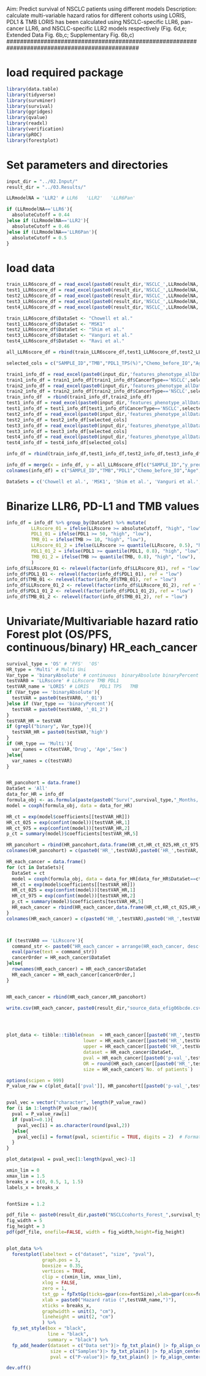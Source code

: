 ###############################################################################################
Aim: Predict survival of NSCLC patients using different models
Description: calculate multi-variable hazard ratios for different cohorts using LORIS, PDL1 & TMB
LORIS has been calculated using NSCLC-specific LLR6, pan-cancer LLR6, and NSCLC-specific LLR2 models respectively
(Fig. 6d,e; Extended Data Fig. 6b,c; Supplementary Fig. 6b,c)
###############################################################################################


# load required package
```r
library(data.table)
library(tidyverse)
library(survminer)
library(survival)
library(ggridges)
library(qvalue)
library(readxl)
library(verification)
library(pROC)
library(forestplot)
```

# Set parameters and directories
```r
input_dir = "../02.Input/"
result_dir = "../03.Results/"

LLRmodelNA = 'LLR2' # LLR6   'LLR2'   'LLR6Pan'

if (LLRmodelNA=='LLR6'){
  absoluteCutoff = 0.44
}else if (LLRmodelNA=='LLR2'){
  absoluteCutoff = 0.46
}else if (LLRmodelNA=='LLR6Pan'){
  absoluteCutoff = 0.5
}


```

# load data 
```r
train_LLR6score_df = read_excel(paste0(result_dir,'NSCLC_',LLRmodelNA,'_Scaler(StandardScaler)_prediction.xlsx'), "0", col_names = TRUE)
test1_LLR6score_df = read_excel(paste0(result_dir,'NSCLC_',LLRmodelNA,'_Scaler(StandardScaler)_prediction.xlsx'), "1", col_names = TRUE)
test2_LLR6score_df = read_excel(paste0(result_dir,'NSCLC_',LLRmodelNA,'_Scaler(StandardScaler)_prediction.xlsx'), "2")
test3_LLR6score_df = read_excel(paste0(result_dir,'NSCLC_',LLRmodelNA,'_Scaler(StandardScaler)_prediction.xlsx'), "3")
test4_LLR6score_df = read_excel(paste0(result_dir,'NSCLC_',LLRmodelNA,'_Scaler(StandardScaler)_prediction.xlsx'), "4")

train_LLR6score_df$DataSet <- "Chowell et al."
test1_LLR6score_df$DataSet <- "MSK1"
test2_LLR6score_df$DataSet <- "Shim et al."
test3_LLR6score_df$DataSet <- "Vanguri et al."
test4_LLR6score_df$DataSet <- "Ravi et al."

all_LLR6score_df = rbind(train_LLR6score_df,test1_LLR6score_df,test2_LLR6score_df,test3_LLR6score_df,test4_LLR6score_df)

selected_cols = c("SAMPLE_ID","TMB","PDL1_TPS(%)","Chemo_before_IO","Age","Drug","Sex","PFS_Event","PFS_Months","OS_Event","OS_Months")

train1_info_df = read_excel(paste0(input_dir,'features_phenotype_allDatasets.xlsx'), "Chowell2015-2017")
train1_info_df = train1_info_df[train1_info_df$CancerType=='NSCLC',selected_cols]
train2_info_df = read_excel(paste0(input_dir,'features_phenotype_allDatasets.xlsx'), "Chowell2018")
train2_info_df = train2_info_df[train2_info_df$CancerType=='NSCLC',selected_cols]
train_info_df  = rbind(train1_info_df,train2_info_df)
test1_info_df = read_excel(paste0(input_dir,'features_phenotype_allDatasets.xlsx'), "Morris_new")
test1_info_df = test1_info_df[test1_info_df$CancerType=='NSCLC',selected_cols]
test2_info_df = read_excel(paste0(input_dir,'features_phenotype_allDatasets.xlsx'), "Lee_NSCLC")
test2_info_df = test2_info_df[selected_cols]
test3_info_df = read_excel(paste0(input_dir,'features_phenotype_allDatasets.xlsx'), "Vanguri_NSCLC_all")
test3_info_df = test3_info_df[selected_cols]
test4_info_df = read_excel(paste0(input_dir,'features_phenotype_allDatasets.xlsx'), "Ravi_NSCLC")
test4_info_df = test4_info_df[selected_cols]

info_df = rbind(train_info_df,test1_info_df,test2_info_df,test3_info_df,test4_info_df)

info_df = merge(x = info_df, y = all_LLR6score_df[c("SAMPLE_ID","y_pred", "DataSet")], by = "SAMPLE_ID")
colnames(info_df) = c("SAMPLE_ID","TMB","PDL1","Chemo_before_IO","Age","Drug","Sex","PFS_Event","PFS_Months","OS_Event","OS_Months", "LLRscore", "DataSet")

DataSets = c('Chowell et al.', 'MSK1', 'Shim et al.', 'Vanguri et al.', 'Ravi et al.')
```


# Binarize LLR6, PD-L1 and TMB values
```r
info_df = info_df %>% group_by(DataSet) %>% mutate(
         LLRscore_01 = ifelse(LLRscore >= absoluteCutoff, "high", "low"),
         PDL1_01 = ifelse(PDL1 >= 50, "high", "low"),
         TMB_01 = ifelse(TMB >= 10, "high", "low"),
         LLRscore_01_2 = ifelse(LLRscore >= quantile(LLRscore, 0.5), "high", "low"),
         PDL1_01_2 = ifelse(PDL1 >= quantile(PDL1, 0.8), "high", "low"),
         TMB_01_2 = ifelse(TMB >= quantile(TMB, 0.8), "high", "low"),
         )
info_df$LLRscore_01 <- relevel(factor(info_df$LLRscore_01), ref = "low")
info_df$PDL1_01 <- relevel(factor(info_df$PDL1_01), ref = "low")
info_df$TMB_01 <- relevel(factor(info_df$TMB_01), ref = "low")
info_df$LLRscore_01_2 <- relevel(factor(info_df$LLRscore_01_2), ref = "low")
info_df$PDL1_01_2 <- relevel(factor(info_df$PDL1_01_2), ref = "low")
info_df$TMB_01_2 <- relevel(factor(info_df$TMB_01_2), ref = "low")

```

# Univariate/Multivariable hazard ratio Forest plot (OS/PFS, continuous/binary)  HR_each_cancer
```r
survival_type = 'OS' # 'PFS'  'OS'
HR_type = 'Multi' # Multi Uni
Var_type = 'binaryAbsolute' # continuous  binaryAbsolute binaryPercent
testVAR0 = 'LLRscore' # LLRscore TMB PDL1
testVAR_name = 'LORIS' # LORIS    PDL1 TPS   TMB
if (Var_type == 'binaryAbsolute'){
  testVAR = paste0(testVAR0, '_01')
}else if (Var_type == 'binaryPercent'){
  testVAR = paste0(testVAR0, '_01_2')
}
testVAR_HR = testVAR
if (grepl("binary", Var_type)){
  testVAR_HR = paste0(testVAR,'high')
}
if (HR_type == 'Multi'){
  var_names = c(testVAR,'Drug', 'Age','Sex')
}else{
  var_names = c(testVAR)
}


HR_pancohort = data.frame()
DataSet = 'All'
data_for_HR = info_df
formula_obj <- as.formula(paste(paste0("Surv(",survival_type,"_Months, ",survival_type,"_Event) ~"), paste(var_names, collapse = " + ")))
model = coxph(formula_obj, data = data_for_HR)

HR_ct = exp(model$coefficients[[testVAR_HR]])
HR_ct_025 = exp(confint(model))[testVAR_HR,1]
HR_ct_975 = exp(confint(model))[testVAR_HR,2]
p_ct = summary(model)$coefficients[testVAR_HR,5]

HR_pancohort = rbind(HR_pancohort,data.frame(HR_ct,HR_ct_025,HR_ct_975,p_ct,dim(data_for_HR)[1],DataSet))
colnames(HR_pancohort) = c(paste0('HR_',testVAR),paste0('HR_',testVAR,'025'),paste0('HR_',testVAR,'975'),paste0('p-val_',testVAR),'No. of patients', 'DataSet')

HR_each_cancer = data.frame()
for (ct in DataSets){
  DataSet = ct
  model = coxph(formula_obj, data = data_for_HR[data_for_HR$DataSet==ct,])
  HR_ct = exp(model$coefficients[[testVAR_HR]])
  HR_ct_025 = exp(confint(model))[testVAR_HR,1]
  HR_ct_975 = exp(confint(model))[testVAR_HR,2]
  p_ct = summary(model)$coefficients[testVAR_HR,5]
  HR_each_cancer = rbind(HR_each_cancer,data.frame(HR_ct,HR_ct_025,HR_ct_975,p_ct,dim(data_for_HR[data_for_HR$DataSet==ct,])[1],DataSet))
}
colnames(HR_each_cancer) = c(paste0('HR_',testVAR),paste0('HR_',testVAR,'025'),paste0('HR_',testVAR,'975'),paste0('p-val_',testVAR),'No. of patients', 'DataSet')



if (testVAR0 == 'LLRscore'){
  command_str <- paste0("HR_each_cancer = arrange(HR_each_cancer, desc(HR_",testVAR,"))") # desc(is.na(HR_",testVAR,")),
  eval(parse(text = command_str))
  cancerOrder = HR_each_cancer$DataSet
}else{
  rownames(HR_each_cancer) = HR_each_cancer$DataSet
  HR_each_cancer = HR_each_cancer[cancerOrder,]
}


HR_each_cancer = rbind(HR_each_cancer,HR_pancohort)

write.csv(HR_each_cancer, paste0(result_dir,"source_data_efig06bcde.csv"))




plot_data <- tibble::tibble(mean  = HR_each_cancer[[paste0('HR_',testVAR)]],
                            lower = HR_each_cancer[[paste0('HR_',testVAR,'025')]],
                            upper = HR_each_cancer[[paste0('HR_',testVAR,'975')]],
                            dataset = HR_each_cancer$DataSet,
                            pval = HR_each_cancer[[paste0('p-val_',testVAR)]],
                            OR = round(HR_each_cancer[[paste0('HR_',testVAR)]], 2),
                            size = HR_each_cancer$`No. of patients`)

options(scipen = 999)
P_value_raw = c(plot_data[['pval']], HR_pancohort[[paste0('p-val_',testVAR)]])


pval_vec = vector("character", length(P_value_raw))
for (i in 1:length(P_value_raw)){
  pval = P_value_raw[i]
  if (pval>=0.1){
    pval_vec[i] = as.character(round(pval,2))
  }else{
    pval_vec[i] = format(pval, scientific = TRUE, digits = 2)  # Format for scientific notation
  }
}

plot_data$pval = pval_vec[1:length(pval_vec)-1]

xmin_lim = 0
xmax_lim = 1.5
breaks_x = c(0, 0.5, 1, 1.5)
labels_x = breaks_x


fontSize = 1.2

pdf_file <- paste0(result_dir,paste0("NSCLCcohorts_Forest_",survival_type,"_",HR_type,"_",Var_type,"_",LLRmodelNA,"_",testVAR0,".pdf"))
fig_width = 5
fig_height = 3
pdf(pdf_file, onefile=FALSE, width = fig_width,height=fig_height)


plot_data %>%
  forestplot(labeltext = c("dataset", "size", "pval"),
             graph.pos = 3,
             boxsize = 0.35,
             vertices = TRUE,
             clip = c(xmin_lim, xmax_lim),
             xlog = FALSE,
             zero = 1,
             txt_gp = fpTxtGp(ticks=gpar(cex=fontSize),xlab=gpar(cex=fontSize),label=gpar(cex=fontSize),legend=gpar(cex=fontSize),title=gpar(cex=fontSize)), # label, summary, xlab, title, ticks legend
             xlab = paste0("Hazard ratio (",testVAR_name,")"),
             xticks = breaks_x,
             graphwidth = unit(3, "cm"),
             lineheight = unit(2, "cm")
             ) %>%
  fp_set_style(box = "black",
               line = "black",
               summary = "black") %>%
  fp_add_header(dataset = c("Data set")|> fp_txt_plain() |> fp_align_center(),
                size = c("Samples")|> fp_txt_plain() |> fp_align_center(), # "No. of patients"
                pval = c("P-value")|> fp_txt_plain() |> fp_align_center())

dev.off()

```

